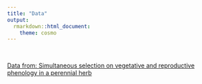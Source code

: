```yaml
---
title: "Data"
output:
  rmarkdown::html_document:
    theme: cosmo
---
```


<br>

[Data from: Simultaneous selection on vegetative and reproductive phenology in a perennial herb](data_files/Data_SimultaneousSelection.zip)  
